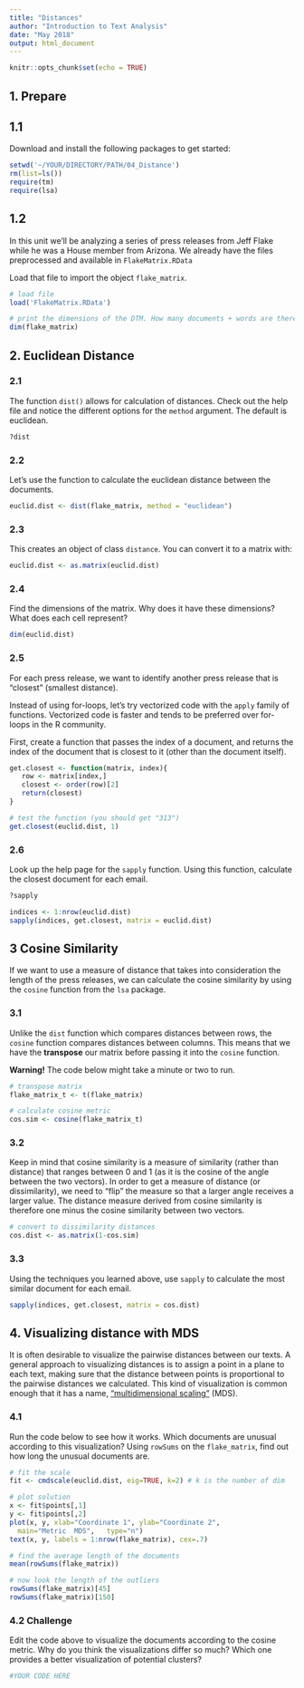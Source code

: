 ```yaml
---
title: "Distances"
author: "Introduction to Text Analysis"
date: "May 2018"
output: html_document
---
```


```r
knitr::opts_chunk$set(echo = TRUE)
```

## 1. Prepare 

## 1.1 

Download and install the following packages to get started:

```r
setwd('~/YOUR/DIRECTORY/PATH/04_Distance')
rm(list=ls())
require(tm)
require(lsa)
```

## 1.2

In this unit we'll be analyzing a series of press releases from Jeff Flake while he was a House member from Arizona.  We already have the files preprocessed and available in `FlakeMatrix.RData`

Load that file to import the object `flake_matrix`.

```r
# load file
load('FlakeMatrix.RData')

# print the dimensions of the DTM. How many documents + words are there?
dim(flake_matrix)
```

## 2. Euclidean Distance

### 2.1 

The function `dist()` allows for calculation of distances. Check out the help file and notice the different options for the `method` argument. The default is euclidean.

```r
?dist
```

### 2.2 

Let's use the function to calculate the euclidean distance between the documents.

```r
euclid.dist <- dist(flake_matrix, method = "euclidean")
```

### 2.3 

This creates an object of class `distance`. You can convert it to a matrix with:

```r
euclid.dist <- as.matrix(euclid.dist)
```

### 2.4

Find the dimensions of the matrix. Why does it have these dimensions? What does each cell represent?

```r
dim(euclid.dist)
```

### 2.5 

For each press release, we want to identify another press release that is "closest" (smallest distance).

Instead of using for-loops, let's try vectorized code with the `apply` family of functions. Vectorized code is faster and tends to be preferred over for-loops in the R community.

First, create a function that passes the index of a document, and returns the index of the document that is closest to it (other than the document itself).

```r
get.closest <- function(matrix, index){
   row <- matrix[index,]
   closest <- order(row)[2]
   return(closest)
}

# test the function (you should get "313")
get.closest(euclid.dist, 1)
```

### 2.6

Look up the help page for the `sapply` function. Using this function, calculate the closest document for each email.

```r
?sapply

indices <- 1:nrow(euclid.dist)
sapply(indices, get.closest, matrix = euclid.dist)
```

## 3 Cosine Similarity

If we want to use a measure of distance that takes into consideration the length of the press releases, we can calculate the cosine similarity by using the `cosine` function from the `lsa` package.

### 3.1 

Unlike the `dist` function which compares distances between rows, the `cosine` function compares distances between columns. This means that we have the **transpose** our matrix before passing it into the `cosine` function.

**Warning!** The code below might take a minute or two to run.

```r
# transpose matrix
flake_matrix_t <- t(flake_matrix)

# calculate cosine metric
cos.sim <- cosine(flake_matrix_t)
```

### 3.2

Keep in mind that cosine similarity is a measure of similarity (rather than distance) that ranges between 0 and 1 (as it is the cosine of the angle between the two vectors). In order to get a measure of distance (or dissimilarity), we need to "flip" the measure so that a larger angle receives a larger value. The distance measure derived from cosine similarity is therefore one minus the cosine similarity between two vectors.

```r
# convert to dissimilarity distances
cos.dist <- as.matrix(1-cos.sim) 
```

### 3.3

Using the techniques you learned above, use `sapply` to calculate the most similar document for each email.

```r
sapply(indices, get.closest, matrix = cos.dist)
```

## 4. Visualizing distance with MDS

It is often desirable to visualize the pairwise distances between our texts. A general approach to visualizing distances is to assign a point in a plane to each text, making sure that the distance between points is proportional to the pairwise distances we calculated. This kind of visualization is common enough that it has a name, ["multidimensional scaling"](https://en.wikipedia.org/wiki/Multidimensional_scaling) (MDS).

### 4.1 

Run the code below to see how it works. Which documents are unusual according to this visualization? Using `rowSums` on the `flake_matrix`, find out how long the unusual documents are.

```r
# fit the scale
fit <- cmdscale(euclid.dist, eig=TRUE, k=2) # k is the number of dim

# plot solution 
x <- fit$points[,1]
y <- fit$points[,2]
plot(x, y, xlab="Coordinate 1", ylab="Coordinate 2", 
  main="Metric	MDS",	type="n")
text(x, y, labels = 1:nrow(flake_matrix), cex=.7)

# find the average length of the documents
mean(rowSums(flake_matrix))

# now look the length of the outliers
rowSums(flake_matrix)[45]
rowSums(flake_matrix)[150]
```

### 4.2 **Challenge**

Edit the code above to visualize the documents according to the cosine metric. Why do you think the visualizations differ so much? Which one provides a better visualization of potential clusters?

```r
#YOUR CODE HERE
```
